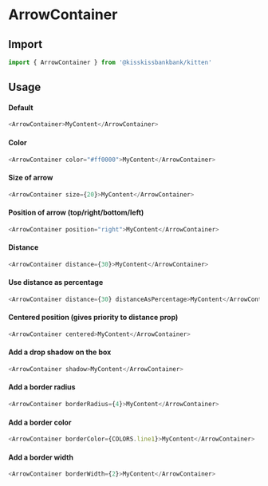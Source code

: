 
<Meta title="Molecules/Boxes/ArrowContainer" component={ArrowContainer} />

# ArrowContainer

<Canvas>
  <Story story={stories.Default} />
</Canvas>

## Import

```js
import { ArrowContainer } from '@kisskissbankbank/kitten'
```

## Usage

#### Default

```js
<ArrowContainer>MyContent</ArrowContainer>
```

#### Color

```js
<ArrowContainer color="#ff0000">MyContent</ArrowContainer>
```

#### Size of arrow

```js
<ArrowContainer size={20}>MyContent</ArrowContainer>
```

#### Position of arrow (top/right/bottom/left)

```js
<ArrowContainer position="right">MyContent</ArrowContainer>
```

#### Distance

```js
<ArrowContainer distance={30}>MyContent</ArrowContainer>
```

#### Use distance as percentage

```js
<ArrowContainer distance={30} distanceAsPercentage>MyContent</ArrowContainer>
```

#### Centered position (gives priority to distance prop)

```js
<ArrowContainer centered>MyContent</ArrowContainer>
```

#### Add a drop shadow on the box

```js
<ArrowContainer shadow>MyContent</ArrowContainer>
```

#### Add a border radius

```js
<ArrowContainer borderRadius={4}>MyContent</ArrowContainer>
```

#### Add a border color

```js
<ArrowContainer borderColor={COLORS.line1}>MyContent</ArrowContainer>
```

#### Add a border width

```js
<ArrowContainer borderWidth={2}>MyContent</ArrowContainer>
```
